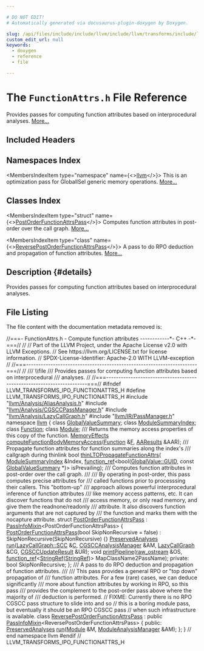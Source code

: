 ```yaml
---

# DO NOT EDIT!
# Automatically generated via docusaurus-plugin-doxygen by Doxygen.

slug: /api/files/include/include/llvm/include/llvm/transforms/include/llvm/transforms/ipo/functionattrs-h
custom_edit_url: null
keywords:
  - doxygen
  - reference
  - file

---
```





# The `FunctionAttrs.h` File Reference

<DoxygenPage pluginConfig={pluginConfig}>

Provides passes for computing function attributes based on interprocedural analyses. <a href="#details">More...</a>

## Included Headers

<IncludesList>
<IncludesListItem
  filePath="llvm/Analysis/AliasAnalysis.h"
  permalink="/docs/api/files/include/include/llvm/include/llvm/analysis/aliasanalysis-h"
  isLocal="true" />
<IncludesListItem
  filePath="llvm/Analysis/CGSCCPassManager.h"
  permalink="/docs/api/files/include/include/llvm/include/llvm/analysis/cgsccpassmanager-h"
  isLocal="true" />
<IncludesListItem
  filePath="llvm/Analysis/LazyCallGraph.h"
  permalink="/docs/api/files/include/include/llvm/include/llvm/analysis/lazycallgraph-h"
  isLocal="true" />
<IncludesListItem
  filePath="llvm/IR/PassManager.h"
  permalink="/docs/api/files/include/include/llvm/include/llvm/ir/passmanager-h"
  isLocal="true" />
</IncludesList>

## Namespaces Index

<MembersIndex>

<MembersIndexItem
  type="namespace"
  name={<><a href="/docs/api/namespaces/llvm">llvm</a></>}>
This is an optimization pass for GlobalISel generic memory operations. <a href="/docs/api/namespaces/llvm/#details">More...</a>
</MembersIndexItem>

</MembersIndex>

## Classes Index

<MembersIndex>

<MembersIndexItem
  type="struct"
  name={<><a href="/docs/api/structs/llvm/postorderfunctionattrspass">PostOrderFunctionAttrsPass</a></>}>
Computes function attributes in post-order over the call graph. <a href="/docs/api/structs/llvm/postorderfunctionattrspass/#details">More...</a>
</MembersIndexItem>

<MembersIndexItem
  type="class"
  name={<><a href="/docs/api/classes/llvm/reversepostorderfunctionattrspass">ReversePostOrderFunctionAttrsPass</a></>}>
A pass to do RPO deduction and propagation of function attributes. <a href="/docs/api/classes/llvm/reversepostorderfunctionattrspass/#details">More...</a>
</MembersIndexItem>

</MembersIndex>

## Description {#details}

Provides passes for computing function attributes based on interprocedural analyses.

## File Listing

The file content with the documentation metadata removed is:

<ProgramListing>

<Link id="l00001" /><CodeLine lineNumber="1"><Highlight kind="comment">//===- FunctionAttrs.h - Compute function attributes ------------&#42;- C++ -&#42;-===//</Highlight><Highlight kind="normal"></Highlight></CodeLine>
<Link id="l00002" /><CodeLine lineNumber="2"><Highlight kind="normal"></Highlight><Highlight kind="comment">//</Highlight><Highlight kind="normal"></Highlight></CodeLine>
<Link id="l00003" /><CodeLine lineNumber="3"><Highlight kind="normal"></Highlight><Highlight kind="comment">// Part of the LLVM Project, under the Apache License v2.0 with LLVM Exceptions.</Highlight><Highlight kind="normal"></Highlight></CodeLine>
<Link id="l00004" /><CodeLine lineNumber="4"><Highlight kind="normal"></Highlight><Highlight kind="comment">// See https://llvm.org/LICENSE.txt for license information.</Highlight><Highlight kind="normal"></Highlight></CodeLine>
<Link id="l00005" /><CodeLine lineNumber="5"><Highlight kind="normal"></Highlight><Highlight kind="comment">// SPDX-License-Identifier: Apache-2.0 WITH LLVM-exception</Highlight><Highlight kind="normal"></Highlight></CodeLine>
<Link id="l00006" /><CodeLine lineNumber="6"><Highlight kind="normal"></Highlight><Highlight kind="comment">//</Highlight><Highlight kind="normal"></Highlight></CodeLine>
<Link id="l00007" /><CodeLine lineNumber="7"><Highlight kind="normal"></Highlight><Highlight kind="comment">//===----------------------------------------------------------------------===//</Highlight><Highlight kind="normal"></Highlight></CodeLine>
<Link id="l00008" /><CodeLine lineNumber="8"><Highlight kind="normal"></Highlight><Highlight kind="comment">//</Highlight><Highlight kind="comment"></Highlight></CodeLine>
<Link id="l00009" /><CodeLine lineNumber="9"><Highlight kind="comment">/// \\file</Highlight></CodeLine>
<Link id="l00010" /><CodeLine lineNumber="10"><Highlight kind="comment">/// Provides passes for computing function attributes based on interprocedural</Highlight></CodeLine>
<Link id="l00011" /><CodeLine lineNumber="11"><Highlight kind="comment">/// analyses.</Highlight><Highlight kind="normal"></Highlight></CodeLine>
<Link id="l00012" /><CodeLine lineNumber="12"><Highlight kind="normal"></Highlight><Highlight kind="comment">//</Highlight><Highlight kind="normal"></Highlight></CodeLine>
<Link id="l00013" /><CodeLine lineNumber="13"><Highlight kind="normal"></Highlight><Highlight kind="comment">//===----------------------------------------------------------------------===//</Highlight><Highlight kind="normal"></Highlight></CodeLine>
<Link id="l00014" /><CodeLine lineNumber="14"><Highlight kind="normal"></Highlight></CodeLine>
<Link id="l00015" /><CodeLine lineNumber="15"><Highlight kind="normal"></Highlight><Highlight kind="preprocessor">#ifndef LLVM&#95;TRANSFORMS&#95;IPO&#95;FUNCTIONATTRS&#95;H</Highlight><Highlight kind="normal"></Highlight></CodeLine>
<Link id="l00016" /><CodeLine lineNumber="16"><Highlight kind="normal"></Highlight><Highlight kind="preprocessor">#define LLVM&#95;TRANSFORMS&#95;IPO&#95;FUNCTIONATTRS&#95;H</Highlight><Highlight kind="normal"></Highlight></CodeLine>
<Link id="l00017" /><CodeLine lineNumber="17"><Highlight kind="normal"></Highlight></CodeLine>
<Link id="l00018" /><CodeLine lineNumber="18"><Highlight kind="normal"></Highlight><Highlight kind="preprocessor">#include &quot;<a href="/docs/api/files/include/include/llvm/include/llvm/analysis/aliasanalysis-h">llvm/Analysis/AliasAnalysis.h</a>&quot;</Highlight><Highlight kind="normal"></Highlight></CodeLine>
<Link id="l00019" /><CodeLine lineNumber="19"><Highlight kind="normal"></Highlight><Highlight kind="preprocessor">#include &quot;<a href="/docs/api/files/include/include/llvm/include/llvm/analysis/cgsccpassmanager-h">llvm/Analysis/CGSCCPassManager.h</a>&quot;</Highlight><Highlight kind="normal"></Highlight></CodeLine>
<Link id="l00020" /><CodeLine lineNumber="20"><Highlight kind="normal"></Highlight><Highlight kind="preprocessor">#include &quot;<a href="/docs/api/files/include/include/llvm/include/llvm/analysis/lazycallgraph-h">llvm/Analysis/LazyCallGraph.h</a>&quot;</Highlight><Highlight kind="normal"></Highlight></CodeLine>
<Link id="l00021" /><CodeLine lineNumber="21"><Highlight kind="normal"></Highlight><Highlight kind="preprocessor">#include &quot;<a href="/docs/api/files/include/include/llvm/include/llvm/ir/passmanager-h">llvm/IR/PassManager.h</a>&quot;</Highlight><Highlight kind="normal"></Highlight></CodeLine>
<Link id="l00022" /><CodeLine lineNumber="22"><Highlight kind="normal"></Highlight></CodeLine>
<Link id="l00023" /><CodeLine lineNumber="23"><Highlight kind="normal"></Highlight><Highlight kind="keyword">namespace </Highlight><Highlight kind="normal"><a href="/docs/api/namespaces/llvm">llvm</a> &#123;</Highlight></CodeLine>
<Link id="l00024" /><CodeLine lineNumber="24"><Highlight kind="normal"></Highlight></CodeLine>
<Link id="l00025" /><CodeLine lineNumber="25"><Highlight kind="normal"></Highlight><Highlight kind="keyword">class </Highlight><Highlight kind="normal"><a href="/docs/api/classes/llvm/globalvaluesummary">GlobalValueSummary</a>;</Highlight></CodeLine>
<Link id="l00026" /><CodeLine lineNumber="26"><Highlight kind="normal"></Highlight><Highlight kind="keyword">class </Highlight><Highlight kind="normal"><a href="/docs/api/classes/llvm/modulesummaryindex">ModuleSummaryIndex</a>;</Highlight></CodeLine>
<Link id="l00027" /><CodeLine lineNumber="27"><Highlight kind="normal"></Highlight><Highlight kind="keyword">class </Highlight><Highlight kind="normal"><a href="/docs/api/classes/llvm/function">Function</a>;</Highlight></CodeLine>
<Link id="l00028" /><CodeLine lineNumber="28"><Highlight kind="normal"></Highlight><Highlight kind="keyword">class </Highlight><Highlight kind="normal"><a href="/docs/api/classes/llvm/module">Module</a>;</Highlight></CodeLine>
<Link id="l00029" /><CodeLine lineNumber="29"><Highlight kind="normal"></Highlight><Highlight kind="comment"></Highlight></CodeLine>
<Link id="l00030" /><CodeLine lineNumber="30"><Highlight kind="comment">/// Returns the memory access properties of this copy of the function.</Highlight><Highlight kind="normal"></Highlight></CodeLine>
<Link id="l00031" /><CodeLine lineNumber="31"><Highlight kind="normal"><a href="/docs/api/namespaces/llvm/#a44ad2b29af9ebe3d12a99843a7594757">MemoryEffects</a> <a href="/docs/api/namespaces/llvm/#a12a40c8120b4946a2935d16867203310">computeFunctionBodyMemoryAccess</a>(<a href="/docs/api/classes/llvm/function">Function</a> &amp;<a href="/docs/api/files/lib/lib/support/md5-cpp/#a96d73bbd7af15cb1fc38c3f4a3bd82e9">F</a>, <a href="/docs/api/classes/llvm/aaresults">AAResults</a> &amp;AAR);</Highlight></CodeLine>
<Link id="l00032" /><CodeLine lineNumber="32"><Highlight kind="normal"></Highlight><Highlight kind="comment"></Highlight></CodeLine>
<Link id="l00033" /><CodeLine lineNumber="33"><Highlight kind="comment">/// Propagate function attributes for function summaries along the index&#39;s</Highlight></CodeLine>
<Link id="l00034" /><CodeLine lineNumber="34"><Highlight kind="comment">/// callgraph during thinlink</Highlight><Highlight kind="normal"></Highlight></CodeLine>
<Link id="l00035" /><CodeLine lineNumber="35"><Highlight kind="normal"></Highlight><Highlight kind="keywordtype">bool</Highlight><Highlight kind="normal"> <a href="/docs/api/namespaces/llvm/#a45395a3dca2e20d0e8dde2d0532ec401">thinLTOPropagateFunctionAttrs</a>(</Highlight></CodeLine>
<Link id="l00036" /><CodeLine lineNumber="36"><Highlight kind="normal">    <a href="/docs/api/classes/llvm/modulesummaryindex">ModuleSummaryIndex</a> &amp;Index,</Highlight></CodeLine>
<Link id="l00037" /><CodeLine lineNumber="37"><Highlight kind="normal">    <a href="/docs/api/classes/llvm/function-ref">function&#95;ref</a>&lt;</Highlight><Highlight kind="keywordtype">bool</Highlight><Highlight kind="normal">(<a href="/docs/api/classes/llvm/globalvalue/#a3af0428ec6e48cb2f05c199b7b9f7e07">GlobalValue::GUID</a>, </Highlight><Highlight kind="keyword">const</Highlight><Highlight kind="normal"> <a href="/docs/api/classes/llvm/globalvaluesummary">GlobalValueSummary</a> &#42;)&gt;</Highlight></CodeLine>
<Link id="l00038" /><CodeLine lineNumber="38"><Highlight kind="normal">        isPrevailing);</Highlight></CodeLine>
<Link id="l00039" /><CodeLine lineNumber="39"><Highlight kind="normal"></Highlight><Highlight kind="comment"></Highlight></CodeLine>
<Link id="l00040" /><CodeLine lineNumber="40"><Highlight kind="comment">/// Computes function attributes in post-order over the call graph.</Highlight></CodeLine>
<Link id="l00041" /><CodeLine lineNumber="41"><Highlight kind="comment">///</Highlight></CodeLine>
<Link id="l00042" /><CodeLine lineNumber="42"><Highlight kind="comment">/// By operating in post-order, this pass computes precise attributes for</Highlight></CodeLine>
<Link id="l00043" /><CodeLine lineNumber="43"><Highlight kind="comment">/// called functions prior to processsing their callers. This &quot;bottom-up&quot;</Highlight></CodeLine>
<Link id="l00044" /><CodeLine lineNumber="44"><Highlight kind="comment">/// approach allows powerful interprocedural inference of function attributes</Highlight></CodeLine>
<Link id="l00045" /><CodeLine lineNumber="45"><Highlight kind="comment">/// like memory access patterns, etc. It can discover functions that do not</Highlight></CodeLine>
<Link id="l00046" /><CodeLine lineNumber="46"><Highlight kind="comment">/// access memory, or only read memory, and give them the readnone/readonly</Highlight></CodeLine>
<Link id="l00047" /><CodeLine lineNumber="47"><Highlight kind="comment">/// attribute. It also discovers function arguments that are not captured by</Highlight></CodeLine>
<Link id="l00048" /><CodeLine lineNumber="48"><Highlight kind="comment">/// the function and marks them with the nocapture attribute.</Highlight><Highlight kind="normal"></Highlight></CodeLine>
<Link id="l00049" /><CodeLine lineNumber="49" lineLink="/docs/api/structs/llvm/postorderfunctionattrspass"><Highlight kind="normal"></Highlight><Highlight kind="keyword">struct </Highlight><Highlight kind="normal"><a href="/docs/api/structs/llvm/postorderfunctionattrspass/#a59b73be16f87be45140d324e2a41e3f6">PostOrderFunctionAttrsPass</a> : <a href="/docs/api/structs/llvm/passinfomixin">PassInfoMixin</a>&lt;PostOrderFunctionAttrsPass&gt; &#123;</Highlight></CodeLine>
<Link id="l00050" /><CodeLine lineNumber="50" lineLink="/docs/api/structs/llvm/postorderfunctionattrspass/#a59b73be16f87be45140d324e2a41e3f6"><Highlight kind="normal">  <a href="/docs/api/structs/llvm/postorderfunctionattrspass/#a59b73be16f87be45140d324e2a41e3f6">PostOrderFunctionAttrsPass</a>(</Highlight><Highlight kind="keywordtype">bool</Highlight><Highlight kind="normal"> SkipNonRecursive = </Highlight><Highlight kind="keyword">false</Highlight><Highlight kind="normal">)</Highlight></CodeLine>
<Link id="l00051" /><CodeLine lineNumber="51"><Highlight kind="normal">      : SkipNonRecursive(SkipNonRecursive) &#123;&#125;</Highlight></CodeLine>
<Link id="l00052" /><CodeLine lineNumber="52"><Highlight kind="normal">  <a href="/docs/api/classes/llvm/preservedanalyses">PreservedAnalyses</a> <a href="/docs/api/structs/llvm/postorderfunctionattrspass/#a8312d250d0f7b4407b4bad97293e5865">run</a>(<a href="/docs/api/classes/llvm/lazycallgraph/scc">LazyCallGraph::SCC</a> &amp;<a href="/docs/api/namespaces/llvm/callingconv/#ac6aa1387c4375260e2468eb5a77fdb4cafd841a49aec1539bc88abc8ff9e170fb">C</a>, <a href="/docs/api/namespaces/llvm/#a571b2bbf074b46c75300bd8f14c5ab72">CGSCCAnalysisManager</a> &amp;AM,</Highlight></CodeLine>
<Link id="l00053" /><CodeLine lineNumber="53"><Highlight kind="normal">                        <a href="/docs/api/classes/llvm/lazycallgraph">LazyCallGraph</a> &amp;CG, <a href="/docs/api/structs/llvm/cgsccupdateresult">CGSCCUpdateResult</a> &amp;UR);</Highlight></CodeLine>
<Link id="l00054" /><CodeLine lineNumber="54"><Highlight kind="normal"></Highlight></CodeLine>
<Link id="l00055" /><CodeLine lineNumber="55"><Highlight kind="normal">  </Highlight><Highlight kind="keywordtype">void</Highlight><Highlight kind="normal"> <a href="/docs/api/structs/llvm/postorderfunctionattrspass/#ac7060146d42618294ac8cd5c3c130e01">printPipeline</a>(<a href="/docs/api/classes/llvm/raw-ostream">raw&#95;ostream</a> &amp;OS,</Highlight></CodeLine>
<Link id="l00056" /><CodeLine lineNumber="56"><Highlight kind="normal">                     <a href="/docs/api/classes/llvm/function-ref">function&#95;ref</a>&lt;<a href="/docs/api/classes/llvm/stringref">StringRef</a>(<a href="/docs/api/classes/llvm/stringref">StringRef</a>)&gt; MapClassName2PassName);</Highlight></CodeLine>
<Link id="l00057" /><CodeLine lineNumber="57"><Highlight kind="normal"></Highlight></CodeLine>
<Link id="l00058" /><CodeLine lineNumber="58"><Highlight kind="normal"></Highlight><Highlight kind="keyword">private</Highlight><Highlight kind="normal">:</Highlight></CodeLine>
<Link id="l00059" /><CodeLine lineNumber="59"><Highlight kind="normal">  </Highlight><Highlight kind="keywordtype">bool</Highlight><Highlight kind="normal"> SkipNonRecursive;</Highlight></CodeLine>
<Link id="l00060" /><CodeLine lineNumber="60"><Highlight kind="normal">&#125;;</Highlight></CodeLine>
<Link id="l00061" /><CodeLine lineNumber="61"><Highlight kind="normal"></Highlight><Highlight kind="comment"></Highlight></CodeLine>
<Link id="l00062" /><CodeLine lineNumber="62"><Highlight kind="comment">/// A pass to do RPO deduction and propagation of function attributes.</Highlight></CodeLine>
<Link id="l00063" /><CodeLine lineNumber="63"><Highlight kind="comment">///</Highlight></CodeLine>
<Link id="l00064" /><CodeLine lineNumber="64"><Highlight kind="comment">/// This pass provides a general RPO or &quot;top down&quot; propagation of</Highlight></CodeLine>
<Link id="l00065" /><CodeLine lineNumber="65"><Highlight kind="comment">/// function attributes. For a few (rare) cases, we can deduce significantly</Highlight></CodeLine>
<Link id="l00066" /><CodeLine lineNumber="66"><Highlight kind="comment">/// more about function attributes by working in RPO, so this pass</Highlight></CodeLine>
<Link id="l00067" /><CodeLine lineNumber="67"><Highlight kind="comment">/// provides the complement to the post-order pass above where the majority of</Highlight></CodeLine>
<Link id="l00068" /><CodeLine lineNumber="68"><Highlight kind="comment">/// deduction is performed.</Highlight><Highlight kind="normal"></Highlight></CodeLine>
<Link id="l00069" /><CodeLine lineNumber="69"><Highlight kind="normal"></Highlight><Highlight kind="comment">// FIXME: Currently there is no RPO CGSCC pass structure to slide into and so</Highlight><Highlight kind="normal"></Highlight></CodeLine>
<Link id="l00070" /><CodeLine lineNumber="70"><Highlight kind="normal"></Highlight><Highlight kind="comment">// this is a boring module pass, but eventually it should be an RPO CGSCC pass</Highlight><Highlight kind="normal"></Highlight></CodeLine>
<Link id="l00071" /><CodeLine lineNumber="71"><Highlight kind="normal"></Highlight><Highlight kind="comment">// when such infrastructure is available.</Highlight><Highlight kind="normal"></Highlight></CodeLine>
<Link id="l00072" /><CodeLine lineNumber="72" lineLink="/docs/api/classes/llvm/reversepostorderfunctionattrspass"><Highlight kind="normal"></Highlight><Highlight kind="keyword">class </Highlight><Highlight kind="normal"><a href="/docs/api/classes/llvm/reversepostorderfunctionattrspass">ReversePostOrderFunctionAttrsPass</a></Highlight></CodeLine>
<Link id="l00073" /><CodeLine lineNumber="73"><Highlight kind="normal">    : </Highlight><Highlight kind="keyword">public</Highlight><Highlight kind="normal"> <a href="/docs/api/structs/llvm/passinfomixin">PassInfoMixin</a>&lt;ReversePostOrderFunctionAttrsPass&gt; &#123;</Highlight></CodeLine>
<Link id="l00074" /><CodeLine lineNumber="74"><Highlight kind="normal"></Highlight><Highlight kind="keyword">public</Highlight><Highlight kind="normal">:</Highlight></CodeLine>
<Link id="l00075" /><CodeLine lineNumber="75"><Highlight kind="normal">  <a href="/docs/api/classes/llvm/preservedanalyses">PreservedAnalyses</a> <a href="/docs/api/classes/llvm/reversepostorderfunctionattrspass/#a711463cdc12e518aaca8c394a0f82139">run</a>(<a href="/docs/api/classes/llvm/module">Module</a> &amp;M, <a href="/docs/api/namespaces/llvm/#af9c9208365fd9ce11392b4d79485e259">ModuleAnalysisManager</a> &amp;AM);</Highlight></CodeLine>
<Link id="l00076" /><CodeLine lineNumber="76"><Highlight kind="normal">&#125;;</Highlight></CodeLine>
<Link id="l00077" /><CodeLine lineNumber="77"><Highlight kind="normal"></Highlight></CodeLine>
<Link id="l00078" /><CodeLine lineNumber="78"><Highlight kind="normal">&#125; </Highlight><Highlight kind="comment">// end namespace llvm</Highlight><Highlight kind="normal"></Highlight></CodeLine>
<Link id="l00079" /><CodeLine lineNumber="79"><Highlight kind="normal"></Highlight></CodeLine>
<Link id="l00080" /><CodeLine lineNumber="80"><Highlight kind="normal"></Highlight><Highlight kind="preprocessor">#endif </Highlight><Highlight kind="comment">// LLVM&#95;TRANSFORMS&#95;IPO&#95;FUNCTIONATTRS&#95;H</Highlight><Highlight kind="normal"></Highlight></CodeLine>

</ProgramListing>

</DoxygenPage>
